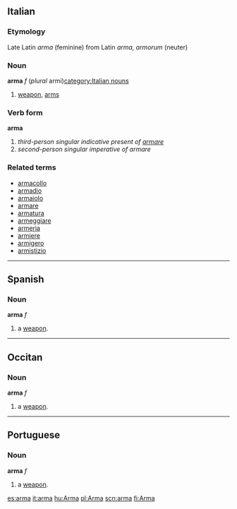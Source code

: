==Italian==
===Etymology===
Late Latin ''arma'' (feminine) from Latin ''arma, armorum'' (neuter)

===Noun===
'''arma''' ''f'' (''plural'' armi)[[category:Italian nouns]]

# [[weapon]], [[arms]]

===Verb form===
'''arma'''

# ''third-person singular indicative present of [[armare]]''
# ''second-person singular imperative of armare''

===Related terms===
*[[armacollo]]
*[[armadio]]
*[[armaiolo]]
*[[armare]]
*[[armatura]]
*[[armeggiare]]
*[[armeria]]
*[[armiere]]
*[[armigero]]
*[[armistizio]]

----

==Spanish==
===Noun===
'''arma''' ''f''

# a [[weapon]].

----
==Occitan==
===Noun===
'''arma''' ''f''

# a [[weapon]].

----
==Portuguese==
===Noun===
'''arma''' ''f''

# a [[weapon]].

[[es:arma]]
[[it:arma]]
[[hu:Arma]]
[[pl:Arma]]
[[scn:arma]]
[[fi:Arma]]